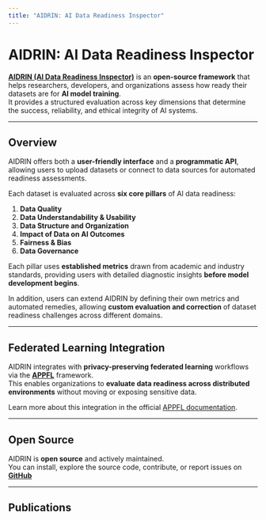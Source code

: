 ```yaml
---
title: "AIDRIN: AI Data Readiness Inspector"
---
```



# AIDRIN: AI Data Readiness Inspector

<ProjectBadges projectId="aidrin" />

**[AIDRIN (AI Data Readiness Inspector)](https://github.com/idtlab/aidrin)** is an **open-source framework** that helps researchers, developers, and organizations assess how ready their datasets are for **AI model training**.  
It provides a structured evaluation across key dimensions that determine the success, reliability, and ethical integrity of AI systems.

---

## Overview

AIDRIN offers both a **user-friendly interface** and a **programmatic API**, allowing users to upload datasets or connect to data sources for automated readiness assessments.

Each dataset is evaluated across **six core pillars** of AI data readiness:

1. **Data Quality**
2. **Data Understandability & Usability**
3. **Data Structure and Organization**
4. **Impact of Data on AI Outcomes**
5. **Fairness & Bias** 
6. **Data Governance**

Each pillar uses **established metrics** drawn from academic and industry standards, providing users with detailed diagnostic insights **before model development begins**.

In addition, users can extend AIDRIN by defining their own metrics and automated remedies, allowing **custom evaluation and correction** of dataset readiness challenges across different domains.

---

## Federated Learning Integration

AIDRIN integrates with **privacy-preserving federated learning** workflows via the [**APPFL**](https://appfl.ai/en/latest/index.html) framework.  
This enables organizations to **evaluate data readiness across distributed environments** without moving or exposing sensitive data.

Learn more about this integration in the official [APPFL documentation](https://appfl.ai/en/latest/tutorials/examples_dr_integration.html).

---

## Open Source

AIDRIN is **open source** and actively maintained.  
You can install, explore the source code, contribute, or report issues on **[GitHub](https://github.com/idtlab/aidrin)**

---

## Publications

<ProjectPublications projectId="aidrin" />
